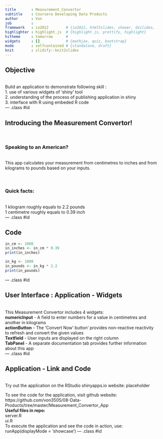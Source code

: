 ```yaml
---
title       : Measurement_Convertor
subtitle    : Coursera Developing Data Products
author      : Von
job         : 
framework   : io2012        # {io2012, html5slides, shower, dzslides, ...}
highlighter : highlight.js  # {highlight.js, prettify, highlight}
hitheme     : tomorrow      # 
widgets     : []            # {mathjax, quiz, bootstrap}
mode        : selfcontained # {standalone, draft}
knit        : slidify::knit2slides
---
```


## Objective
<br>
Build an application to demonstrate following skill :
<br>
1. use of various widgets of 'shiny' tool <br>
2. understanding of the process of publishing application in shiny <br>
3. interface with R using embeded R code <br>
--- .class #id 

## Introducing the Measurement Convertor! 
<br>
<h3>Speaking to an American? </h3>
<br> This app calculates your measurement from centimetres to inches and from kilograms to pounds based on your inputs.   
<br><br>
<h3>Quick facts:</h3> <br>
1 kilogram roughly equals to 2.2 pounds <br>
1 centimetre roughly equals to 0.39 inch <br>
--- .class #id 

## Code
```r
in_cm <- 1000
in_inches <- in_cm * 0.39
print(in_inches)

in_kg <- 1000
in_pounds <- in_kg * 2.2
print(in_pounds)
```
--- .class #id 

## User Interface : Application - Widgets
<br>
This Measurement Convertor includes 4 widgets:<br>
<b>numericInput</b> - A field to enter numbers for a value in centimetres and another in kilograms <br>
<b>actionButton</b> - The 'Convert Now' button' provides non-reactive reactivity to refresh and convert the given values <br>
<b>Textfield</b> - User inputs are displayed on the right column <br>
<b>TabPanel</b> - A separate documentation tab provides further information about this app <br>
--- .class #id 

## Application - Link and Code
<br>
Try out the application on the RStudio shinyapps.io website: placeholder
<br>

To see the code for the application, visit github website: https://github.com/von3505/08-Data-Products/tree/master/Measurement_Convertor_App
<br>
<b>Useful files in repo:</b> <br>
server.R <br>
ui.R <br>
To execute the application and see the code in action, use: runApp(displayMode = 'showcase')
--- .class #id 